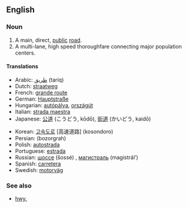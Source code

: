 ==English==

===Noun===
{{en-noun-reg}}

# A main, direct, [[public]] [[road]].
# A multi-lane, high speed thoroughfare connecting major population centers.

====Translations====
{{top}}
*Arabic: [[طريق]] (taríq) {{m}}
*Dutch: [[straatweg]]
*French: [[grande route]] {{f}}
*German: [[Hauptstraße]] {{f}}
*Hungarian: [[autópálya]], [[országút]]
*Italian: [[strada maestra]] {{f}}
*Japanese: [[公道]] (こうどう, kōdō), [[街道]] (かいどう, kaidō)
{{mid}}
*Korean: [[고속도로]] [高速道路] (kosondoro)
*Persian: {{FAchar|[[بزرگراه]]}} (bozorgrah)
*Polish: [[autostrada]] {{f}}
*Portuguese: [[estrada]] {{f}}
*Russian: [[шоссе]] (šossé) {{n}}, [[магистраль]] (magistrál’) {{f}}
*Spanish: [[carretera]] {{f}}
*Swedish: [[motorväg]] {{c}}
{{bottom}}

===See also===
*[[hwy.]]